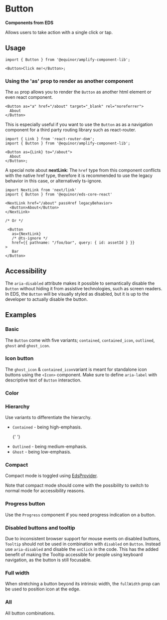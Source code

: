 
# Button

**Components from EDS**

Allows users to take action with a single click or tap.

<Links
  ariaUrl="https://www.w3.org/WAI/ARIA/apg/patterns/button/"
  figmaUrl="https://www.figma.com/file/0bGXR2sCwMVSDNyyzu5BXrO5/UI%E2%80%94User-Interface?node-id=17394%3A47297"
  sourceUrl="https://github.com/equinor/design-system/tree/develop/packages/eds-core-react/src/components/Button"
  edsSBUrl="https://storybook.eds.equinor.com/?path=/docs/inputs-button-button--docs"
/>

<Primary />

<Controls />

<Source />

## Usage

```tsx
import { Button } from '@equinor/amplify-component-lib';

<Button>Click me!</Button>;
```

### Using the 'as' prop to render as another component

The `as` prop allows you to render the `Button` as another html element or even react component.

```tsx
<Button as="a" href="/about" target="_blank" rel="noreferrer">
  About
</Button>
```

This is especially useful if you want to use the `Button` as as a navigation component for a third party routing library such as react-router.

```tsx
import { Link } from 'react-router-dom';
import { Button } from '@equinor/amplify-component-lib';

<Button as={Link} to="/about">
  About
</Button>;
```

A special note about **nextLink**: The `href` type from this component conflicts with the native href type, therefore it is recommended to use the legacy behavior in this case, or alternatively ts-ignore.

```tsx
import NextLink from 'next/link'
import { Button } from '@equinor/eds-core-react'

<NextLink href="/about" passHref legacyBehavior>
  <Button>About</Button>
</NextLink>

/* Or */

 <Button
   as={NextLink}
   /* @ts-ignore */
   href={{ pathname: "/foo/bar", query: { id: assetId } }}
>
   Bar
</Button>
```

## Accessibility

The `aria-disabled` attribute makes it possible to semantically disable the `Button` without hiding it from assistive technologies, such as screen readers.
In EDS, the `Button` will be visually styled as disabled, but it is up to the developer to actually disable the button.

<Canvas of={ComponentStories.Accessibility} />

## Examples

### Basic

The `Button` come with five variants; `contained`, `contained_icon`, `outlined`, `ghost` and `ghost_icon`.

<Canvas of={ComponentStories.Basic} />

### Icon button

The `ghost_icon` & `contained_icon`variant is meant for standalone icon buttons using the `<Icon>` component.
Make sure to define `aria-label` with descriptive text of `Button` interaction.

<Canvas of={ComponentStories.IconButton} />

### Color

<Canvas of={ComponentStories.Color} />

### Hierarchy

Use variants to differentiate the hierarchy.

<ul>
  <li>
    <code>Contained</code> - being high-emphasis.
  </li>

{' '}

<li>
  <code>Outlined</code> - being medium-emphasis.
</li>

  <li>
    <code>Ghost</code> - being low-emphasis.
  </li>
</ul>

<Canvas of={ComponentStories.Hierarchy} />

### Compact

Compact mode is toggled using [EdsProvider](?path=/docs/edsprovider--introduction).

Note that compact mode should come with the possibility to switch to normal mode for accessibility reasons.

<Canvas of={ComponentStories.Compact} />

### Progress button

Use the `Progress` component if you need progress indication on a button.

<Canvas of={ComponentStories.ProgressButton} />

### Disabled buttons and tooltip

Due to inconsistent browser support for mouse events on disabled buttons, `Tooltip`
should not be used in combination with `disabled` on `Button`. Instead use `aria-disabled`
and disable the `onClick` in the code. This has the added benefit of making the
Tooltip accessible for people using keyboard navigation, as the button is still focusable.

<Canvas of={ComponentStories.WithTooltip} />

### Full width

When stretching a button beyond its intrinsic width, the `fullWidth` prop can be used to position icon at the edge.

<Canvas of={ComponentStories.FullWidth} />

### All

All button combinations.

<Canvas of={ComponentStories.All} />
